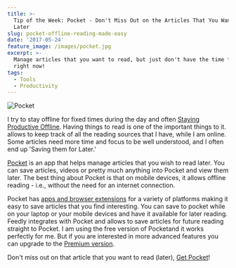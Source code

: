 ```yaml
---
title: >-
  Tip of the Week: Pocket - Don't Miss Out on the Articles That You Want to Read
  Later
slug: pocket-offline-reading-made-easy
date: '2017-05-24'
feature_image: /images/pocket.jpg
excerpt: >-
  Manage articles that you want to read, but just don't have the time for it
  right now!
tags:
  - Tools
  - Productivity
---
```

![Pocket](/images/pocket.jpg)

I try to stay offline for fixed times during the day and often [Staying Productive Offline](/blog/staying-productive-offline/). Having things to read is one of the important things to it. <BlogLink
  href="/blog/feedly-one-stop-reading-place"
  title="Tip of the Week: Feedly - One Stop Reading Place"
  description="Read this interesting blog post"
  authorImage="/images/logo-512x512-24.png"
  authorName="Rahul Nath"
  authorTitle="Rahul Pulikkot Nath"
  featureImage="/images/feedly_site.png"
/> allows to keep track of all the reading sources that I have, while I am online. Some articles need more time and focus to be well understood, and I often end up 'Saving them for Later.'

[Pocket](https://getpocket.com) is an app that helps manage articles that you wish to read later. You can save articles, videos or pretty much anything into Pocket and view them later. The best thing about Pocket is that on mobile devices, it allows offline reading - i.e., without the need for an internet connection.

Pocket has [apps and browser extensions](https://getpocket.com/add/?ep=1) for a variety of platforms making it easy to save articles that you find interesting. You can save to pocket while on your laptop or your mobile devices and have it available for later reading. Feedly integrates with Pocket and allows to save articles for future reading straight to Pocket. I am using the free version of Pocketand it works perfectly for me. But if you are interested in more advanced features you can upgrade to the [Premium version](https://getpocket.com/premium?ep=1).

Don't miss out on that article that you want to read (later), [Get Pocket](https://getpocket.com)!
